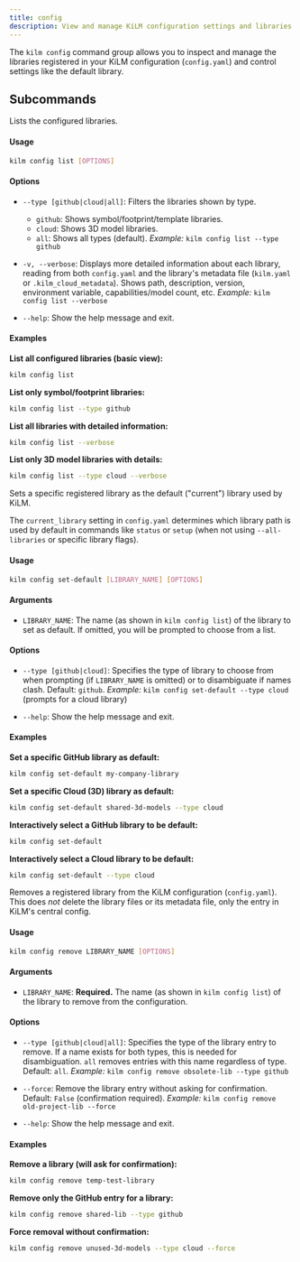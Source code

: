 ```yaml
---
title: config
description: View and manage KiLM configuration settings and libraries.
---
```



The `kilm config` command group allows you to inspect and manage the libraries registered in your KiLM configuration (`config.yaml`) and control settings like the default library.

## Subcommands

<Tabs>
<TabItem label="list">

Lists the configured libraries.

#### Usage

```bash
kilm config list [OPTIONS]
```

#### Options

- `--type [github|cloud|all]`:
  Filters the libraries shown by type.
  - `github`: Shows symbol/footprint/template libraries.
  - `cloud`: Shows 3D model libraries.
  - `all`: Shows all types (default).
    _Example:_ `kilm config list --type github`

- `-v, --verbose`:
  Displays more detailed information about each library, reading from both `config.yaml` and the library's metadata file (`kilm.yaml` or `.kilm_cloud_metadata`). Shows path, description, version, environment variable, capabilities/model count, etc.
  _Example:_ `kilm config list --verbose`

- `--help`:
  Show the help message and exit.

#### Examples

**List all configured libraries (basic view):**

```bash
kilm config list
```

**List only symbol/footprint libraries:**

```bash
kilm config list --type github
```

**List all libraries with detailed information:**

```bash
kilm config list --verbose
```

**List only 3D model libraries with details:**

```bash
kilm config list --type cloud --verbose
```

</TabItem>
<TabItem label="set-default">

Sets a specific registered library as the default ("current") library used by KiLM.

The `current_library` setting in `config.yaml` determines which library path is used by default in commands like `status` or `setup` (when not using `--all-libraries` or specific library flags).

#### Usage

```bash
kilm config set-default [LIBRARY_NAME] [OPTIONS]
```

#### Arguments

- `LIBRARY_NAME`: The name (as shown in `kilm config list`) of the library to set as default. If omitted, you will be prompted to choose from a list.

#### Options

- `--type [github|cloud]`:
  Specifies the type of library to choose from when prompting (if `LIBRARY_NAME` is omitted) or to disambiguate if names clash. Default: `github`.
  _Example:_ `kilm config set-default --type cloud` (prompts for a cloud library)

- `--help`:
  Show the help message and exit.

#### Examples

**Set a specific GitHub library as default:**

```bash
kilm config set-default my-company-library
```

**Set a specific Cloud (3D) library as default:**

```bash
kilm config set-default shared-3d-models --type cloud
```

**Interactively select a GitHub library to be default:**

```bash
kilm config set-default
```

**Interactively select a Cloud library to be default:**

```bash
kilm config set-default --type cloud
```

</TabItem>
<TabItem label="remove">

Removes a registered library from the KiLM configuration (`config.yaml`). This does _not_ delete the library files or its metadata file, only the entry in KiLM's central config.

#### Usage

```bash
kilm config remove LIBRARY_NAME [OPTIONS]
```

#### Arguments

- `LIBRARY_NAME`: **Required.** The name (as shown in `kilm config list`) of the library to remove from the configuration.

#### Options

- `--type [github|cloud|all]`:
  Specifies the type of the library entry to remove. If a name exists for both types, this is needed for disambiguation. `all` removes entries with this name regardless of type. Default: `all`.
  _Example:_ `kilm config remove obsolete-lib --type github`

- `--force`:
  Remove the library entry without asking for confirmation. Default: `False` (confirmation required).
  _Example:_ `kilm config remove old-project-lib --force`

- `--help`:
  Show the help message and exit.

#### Examples

**Remove a library (will ask for confirmation):**

```bash
kilm config remove temp-test-library
```

**Remove only the GitHub entry for a library:**

```bash
kilm config remove shared-lib --type github
```

**Force removal without confirmation:**

```bash
kilm config remove unused-3d-models --type cloud --force
```

</TabItem>
</Tabs>
